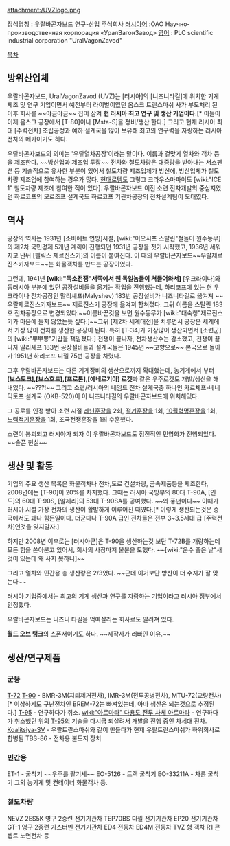 attachment:/UVZlogo.png

정식명칭 : 우랄바곤자보드 연구-산업 주식회사
[[러시아어]] :ОАО Научно-производственная корпорация «УралВагонЗавод»
[[영어]] : PLC scientific industrial corporation "UralVagonZavod"


[[목차]]

== 방위산업체 ==
우랄바곤자보드, UralVagonZavod (UVZ)는 [러시아]의 [니즈니타길]에 위치한 기계제조 및 연구 기업이면서 예전부터 라이벌이였던 옴스크 트란스마쉬 사가 부도처리 된 이후 회사를 ~~야금야금~~ 집어 삼켜 '''현 러시아 최고 연구 및 생산 기업이다.'''[* 이들이 이제 옴스크 공장에서 [T-80]이나 [Msta-S]을 정비/생산 한다.] 그리고 현재 러시아 최대 [주력전차] 조립공정과 예하 설계국을 많이 보유해 최고의 연구력을 자랑하는 러시아 전차의 메카이기도 하다.

우랄바곤자보드의 의미는 '우랄열차공장'이라는 말이다. 이름과 걸맞게 열차와 객차 등을 제조한다. ~~방산업과 제조업 투잡~~ 전차와 철도차량은 대중량을 받아내는 서스펜션 등 기술적으로 유사한 부분이 있어서 철도차량 제조업체가 방산에, 방산업체가 철도차량 제조업에 참여하는 경우가 많다. [[현대로템]]도 그렇고 크라우스마파이도 [wiki:"ICE 1" 철도차량 제조에 참여한 적이 있다]. 우랄바곤자보드 이전 소련 전차개발의 중심지였던 하르코프의 모로조프 설계국도 하르코프 기관차공장의 전차설계팀이 모태였다.

== 역사 ==
공장의 역사는 1931년 [소비에트 연방]시절, [wiki:"이오시프 스탈린"철돌이 원수동무]의 제2차 국민경제 5개년 계획이 진행되던 1931년 공장을 짓기 시작했고, 1936년 세워지고 난뒤 [펠릭스 제르진스키]의 이름이 붙여진다. 이 때의 우랄바곤자보드~~우랄제르진스키자보드~~는 화물객차를 만드는 공장이였다.

그런데, 1941년 '''[wiki:"독소전쟁"서쪽에서 웬 독일놈들이 쳐들어와서]''' [우크라이나]와 동러시아 부분에 있던 공장설비들을 옮기는 작업을 진행했는데, 하리코프에 있는 현 우크라이나 전차공장인 말리셰프(Malyshev) 183번 공장설비가 니즈니타길로 옮겨져 ~~우랄제르진스키자보드~~ 제르진스키 공장에 옮겨져 합쳐졌다. 그뒤 이름을 스탈린 183호 전차공장으로 변경되었다.~~이름바꾼것을 보면 원수동무가 [wiki:"대숙청"제르진스키가 마음에 들지 않았는듯 싶다.]~~그뒤 [제2차 세계대전]을 치루면서 공장은 세계에서 가장 많이 전차를 생산한 공장이 된다. 특히 [T-34]가 가장많이 생산되면서 [소련군]의 [wiki:"뿌뿌뽕"기갑을 책임졌다.] 전쟁이 끝나자, 전차생산수는 감소했고, 전쟁이 끝나자 말리셰프 183번 공장설비들과 설계국들은 1945년 ~~고향으로~~ 본국으로 돌아가 1951년 하리코프 디젤 75번 공장을 차렸다.

그후 우랄바곤자보드는 다른 기계장비의 생산으로까지 확대했는데, 농기계에서 부터 '''[보스토크],[보스호드],[프로톤],[에네르기아] 로켓'''과 같은 우주로켓도 개발/생산을 해내었다. ~~???!~~ 그리고 소련/러시아의 네임드 전차 설계국중 하나인 카르체프-베네딕토프 설계국 (OKB-520)이 이 니즈니타길의 우랄바곤자보드에 위치해있다.

그 공로를 인정 받아 소련 시절 [[레닌훈장]]을 2회, [[적기훈장]]을 1회, [[10월혁명훈장]]을 1회, [[노력적기훈장]]을 1회, 조국전쟁훈장을 1회 수훈했다.

소련이 붕괴되고 러시아가 되자 이 우랄바곤자보드도 점진적인 민영화가 진행되었다. ~~슬픈 현실~~

== 생산 및 활동 ==
기업의 주요 생산 목록은 화물객차나 전차,도로 건설차량, 금속제품등을 제조한다, 2008년에는 [T-90]이 20%를 차지했다. 그때는 러시아 국방부의 80대 T-90A, [인도]의 60대 T-90S, [알제리]의 53대 T-90SA를 공여했다. ~~와 풍년이다~~ 이때가 러시아 시절 가장 전차의 생산이 활발하게 이루어진 때였다.[* 이렇게 생산되는것은 중국에서도 꽤나 힘든일이다. 더군다나 T-90A 급인 전차들은 전부 3~3.5세대 급 [주력전차]인것을 잊지말자.]

하지만 2008년 이후로는 [러시아군]은 T-90을 생산하는것 보단 T-72B를 개량하는데 모든 힘을 쏟아붇고 있어서, 회사의 사장마저 울분을 토했다. ~~[wiki:"운수 좋은 날"새것이 있는데 왜 사지 못하니]~~

그리고 열차와 민간용 총 생산량은 2/3였다. ~~근데 이거보단 방산이 더 수지가 잘 맞는다~~

러시아 기업중에서는 최고의 기계 생산과 연구를 자랑하는 기업이라고 러시아 정부에서 인정했다. 

우랄바곤자보드는 니즈니 타길을 먹여살리는 회사로도 알려져 있다.

'''[[월드 오브 탱크]]'''의 스폰서이기도 하다. ~~제작사가 러빠인 이유.~~

== 생산/연구제품 ==
=== 군용 ===
[[T-72]]
[[T-90]] - BMR-3M(지뢰제거전차), IMR-3M(전투공병전차), MTU-72(교량전차)[* 이상하게도 구난전차인 BREM-72는 빠져있는데, 아마 생산은 되는것으로 추정된다.]
[[T-95]] - 연구하다가 취소.
[[wiki:"아르마타" 다용도 전투 차체 아르마타]] - 연구하다가 취소했던 위의 [[T-95]]의 기술을 다시금 되살려서 개발을 진행 중인 차세대 전차.
[[Koalitsiya-SV]] - 우랄트란스마쉬와 같이 만들다가 현재 우랄트란스마쉬가 하위회사로 합병됨
TBS-86 - 전차용 불도저 장치

=== 민간용 ===
ET-1 - 굴착기 ~~우주를 팔기세~~
EO-5126 - 트렉 굴착기
EO-33211A - 차륜 굴착기
그외 농기계 및 컨테이너 화물객차 등.

=== 철도차량 ===

NEVZ 2ES5K 영구 2중련 전기기관차
TEP70BS 디젤 전기기관차
EP20 전기기관차
GT-1 영구 2중련 가스터빈 전기기관차
ED4 전동차
ED4M 전동차
TVZ 형 객차
R1 콘셉트 노면전차 등
